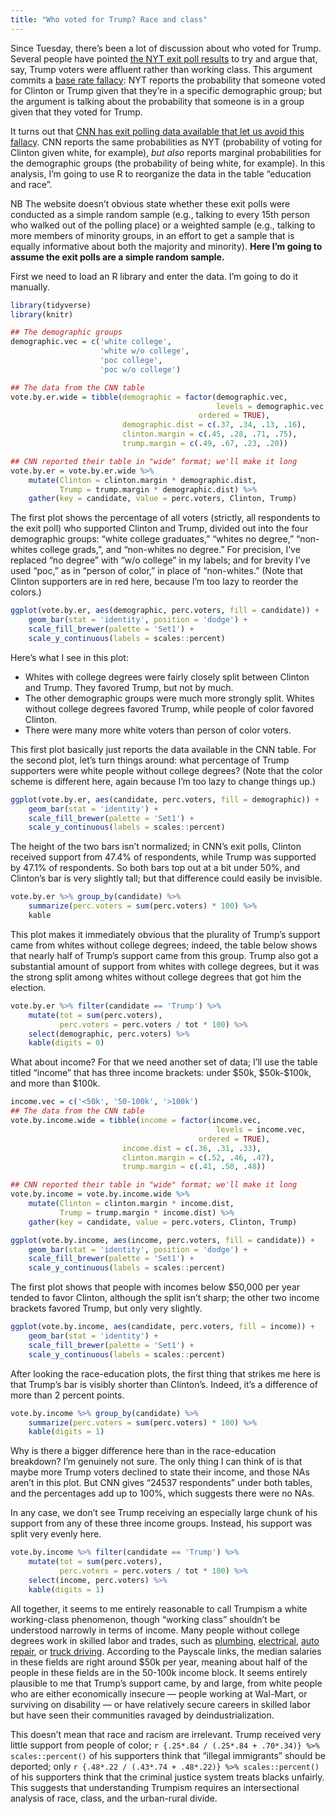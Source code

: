 ```yaml
---
title: "Who voted for Trump? Race and class"
---
```


<style type="text/css">
.table {

    width: 40%;

}
</style>

Since Tuesday, there's been a lot of discussion about who voted for Trump.  Several people have pointed [the NYT exit poll results](http://www.nytimes.com/interactive/2016/11/08/us/politics/election-exit-polls.html?_r=0) to try and argue that, say, Trump voters were affluent rather than working class.  This argument commits a [base rate fallacy](https://en.wikipedia.org/wiki/Base_rate_fallacy):  NYT reports the probability that someone voted for Clinton or Trump given that they're in a specific demographic group; but the argument is talking about the probability that someone is in a group given that they voted for Trump.  

It turns out that [CNN has exit polling data available that let us avoid this fallacy](http://edition.cnn.com/election/results/exit-polls).  CNN reports the same probabilities as NYT (probability of voting for Clinton given white, for example), *but also* reports marginal probabilities for the demographic groups (the probability of being white, for example).  In this analysis, I'm going to use R to reorganize the data in the table "education and race".  

NB  The website doesn't obvious state whether these exit polls were conducted as a simple random sample (e.g., talking to every 15th person who walked out of the polling place) or a weighted sample (e.g., talking to more members of minority groups, in an effort to get a sample that is equally informative about both the majority and minority).  **Here I'm going to assume the exit polls are a simple random sample.**

First we need to load an R library and enter the data.  I'm going to do it manually.  
```r
library(tidyverse)
library(knitr)

## The demographic groups
demographic.vec = c('white college', 
					'white w/o college', 
					'poc college', 
					'poc w/o college')

## The data from the CNN table
vote.by.er.wide = tibble(demographic = factor(demographic.vec, 
											  levels = demographic.vec, 
										  ordered = TRUE), 
						 demographic.dist = c(.37, .34, .13, .16),
						 clinton.margin = c(.45, .28, .71, .75), 
						 trump.margin = c(.49, .67, .23, .20))

## CNN reported their table in "wide" format; we'll make it long
vote.by.er = vote.by.er.wide %>%
	mutate(Clinton = clinton.margin * demographic.dist, 
		   Trump = trump.margin * demographic.dist) %>%
	gather(key = candidate, value = perc.voters, Clinton, Trump)
```

The first plot shows the percentage of all voters (strictly, all respondents to the exit poll) who supported Clinton and Trump, divided out into the four demographic groups:  "white college graduates," "whites no degree," "non-whites college grads,", and "non-whites no degree." For precision, I've replaced "no degree" with "w/o college" in my labels; and for brevity I've used "poc," as in "person of color," in place of "non-whites." (Note that Clinton supporters are in red here, because I'm too lazy to reorder the colors.)

```r
ggplot(vote.by.er, aes(demographic, perc.voters, fill = candidate)) + 
	geom_bar(stat = 'identity', position = 'dodge') + 
	scale_fill_brewer(palette = 'Set1') +
	scale_y_continuous(labels = scales::percent)
```

Here's what I see in this plot:  

- Whites with college degrees were fairly closely split between Clinton and Trump. They favored Trump, but not by much.  
- The other demographic groups were much more strongly split.  Whites without college degrees favored Trump, while people of color favored Clinton.  
- There were many more white voters than person of color voters.  

This first plot basically just reports the data available in the CNN table.  For the second plot, let's turn things around:  what percentage of Trump supporters were white people without college degrees?  (Note that the color scheme is different here, again because I'm too lazy to change things up.) 

```r
ggplot(vote.by.er, aes(candidate, perc.voters, fill = demographic)) + 
	geom_bar(stat = 'identity') + 
	scale_fill_brewer(palette = 'Set1') +
	scale_y_continuous(labels = scales::percent)
```

The height of the two bars isn't normalized; in CNN's exit polls, Clinton received support from 47.4% of respondents, while Trump was supported by 47.1% of respondents.  So both bars top out at a bit under 50%, and Clinton's bar is very slightly tall; but that difference could easily be invisible.  

```r
vote.by.er %>% group_by(candidate) %>% 
	summarize(perc.voters = sum(perc.voters) * 100) %>%
	kable
```

This plot makes it immediately obvious that the plurality of Trump's support came from whites without college degrees; indeed, the table below shows that nearly half of Trump's support came from this group.  Trump also got a substantial amount of support from whites with college degrees, but it was the strong split among whites without college degrees that got him the election.  

```r
vote.by.er %>% filter(candidate == 'Trump') %>% 
	mutate(tot = sum(perc.voters), 
		   perc.voters = perc.voters / tot * 100) %>%
	select(demographic, perc.voters) %>%
	kable(digits = 0)
```

What about income?  For that we need another set of data; I'll use the table titled "income" that has three income brackets:  under $50k, $50k-$100k, and more than $100k.  

```r
income.vec = c('<50k', '50-100k', '>100k')
## The data from the CNN table
vote.by.income.wide = tibble(income = factor(income.vec, 
											  levels = income.vec, 
										  ordered = TRUE), 
						 income.dist = c(.36, .31, .33),
						 clinton.margin = c(.52, .46, .47),
						 trump.margin = c(.41, .50, .48))

## CNN reported their table in "wide" format; we'll make it long
vote.by.income = vote.by.income.wide %>%
	mutate(Clinton = clinton.margin * income.dist, 
		   Trump = trump.margin * income.dist) %>%
	gather(key = candidate, value = perc.voters, Clinton, Trump)
```

```r
ggplot(vote.by.income, aes(income, perc.voters, fill = candidate)) + 
	geom_bar(stat = 'identity', position = 'dodge') + 
	scale_fill_brewer(palette = 'Set1') +
	scale_y_continuous(labels = scales::percent)
```

The first plot shows that people with incomes below $50,000 per year tended to favor Clinton, although the split isn't sharp; the other two income brackets favored Trump, but only very slightly.  

```r
ggplot(vote.by.income, aes(candidate, perc.voters, fill = income)) + 
	geom_bar(stat = 'identity') + 
	scale_fill_brewer(palette = 'Set1') +
	scale_y_continuous(labels = scales::percent)
```

After looking the race-education plots, the first thing that strikes me here is that Trump's bar is visibly shorter than Clinton's.  Indeed, it's a difference of more than 2 percent points.  

```r
vote.by.income %>% group_by(candidate) %>%
	summarize(perc.voters = sum(perc.voters) * 100) %>%
	kable(digits = 1)
```

Why is there a bigger difference here than in the race-education breakdown?  I'm genuinely not sure.  The only thing I can think of is that maybe more Trump voters declined to state their income, and those NAs aren't in this plot.  But CNN gives "24537 respondents" under both tables, and the percentages add up to 100%, which suggests there were no NAs.  

In any case, we don't see Trump receiving an especially large chunk of his support from any of these three income groups.  Instead, his support was split very evenly here.  

```r
vote.by.income %>% filter(candidate == 'Trump') %>% 
	mutate(tot = sum(perc.voters), 
		   perc.voters = perc.voters / tot * 100) %>%
	select(income, perc.voters) %>%
	kable(digits = 1)
```

All together, it seems to me entirely reasonable to call Trumpism a white working-class phenomenon, though "working class" shouldn't be understood narrowly in terms of income.  Many people without college degrees work in skilled labor and trades, such as [plumbing](http://www.payscale.com/research/US/Job=Plumber/Hourly_Rate), [electrical](http://www.payscale.com/research/US/Job=Electrician/Hourly_Rate), [auto repair](http://www.payscale.com/research/US/Job=Automotive_Service_Technician_%2F_Mechanic/Hourly_Rate), or [truck driving](http://www.payscale.com/research/US/Job=Automotive_Service_Technician_%2F_Mechanic/Hourly_Rate).  According to the Payscale links, the median salaries in these fields are right around $50k per year, meaning about half of the people in these fields are in the 50-100k income block.  It seems entirely plausible to me that Trump's support came, by and large, from white people who are either economically insecure — people working at Wal-Mart, or surviving on disability — or have relatively secure careers in skilled labor but have seen their communities ravaged by deindustrialization.  

This doesn't mean that race and racism are irrelevant.  Trump received very little support from people of color; `r {.25*.84 / (.25*.84 + .70*.34)} %>% scales::percent()` of his supporters think that "illegal immigrants" should be deported; only `r {.48*.22 / (.43*.74 + .48*.22)} %>% scales::percent()` of his supporters think that the criminal justice system treats blacks unfairly.  This suggests that understanding Trumpism requires an intersectional analysis of race, class, and the urban-rural divide.  



